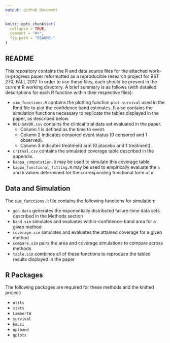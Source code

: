 ```yaml
---
output: github_document
---
```


<!-- README.md is generated from README.Rmd. Please edit that file -->

```r
knitr::opts_chunk$set(
  collapse = TRUE,
  comment = "#>",
  fig.path = "README-"
)

```

## README

This repository contains the R and data source files for the attached work-in-progress paper reformatted as a reproducible research project for BST 270, FALL 2017. In order to use these files, each should be present in the current R working directory. A brief summary is as follows (with detailed descriptions for each R function within their respective files):

- `sim_functions.R` contains the plotting function `plot.survival` used in the Rmd file to plot the confidence band estimates. It also contains the simulation functions necessary to replicate the tables displayed in the paper, as described below.
- `R01-SAVOR.csv` contains the clinical trial data set evaluated in the paper.
    - Column 1 is defined as the time to event.
    - Column 2 indicates censored event status (0 censored and 1 observed).
    - Column 3 indicates treatment arm (0 placebo and 1 treatment).
- `critval.csv` contains the simulated coverage table described in the appendix.
- `kappa_computation.R` may be used to simulate this coverage table.
- `kappa_functional_fitting.R` may be used to empirically evaluate the `a` and `b` values determined for the corresponding functional form of $\kappa$.

## Data and Simulation

The `sim_functions.R` file contains the following functions for simulation:

- `gen.data` generates the exponentially distributed failure-time data sets described in the Methods section
- `band.sim` simulates and evaluates within-confidence-band area for a given method
- `coverage.sim` simulates and evaluates the attained coverage for a given method
- `compare.sim` pairs the area and coverage simulations to compare across methods
- `table.sim` combines all of these functions to reproduce the tabled results displayed in the paper

## R Packages

The following packages are required for these methods and the knitted project:

- `utils`
- `stats`
- `LambertW`
- `survival`
- `km.ci`
- `optband`
- `gplots`

